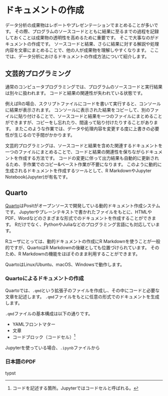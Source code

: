 # ドキュメントの作成

データ分析の成果物はレポートやプレゼンテーションでまとめることが多いです。
その際、プログラムのソースコードとともに結果に至るまでの過程を記録しておくことは成果物の透明性を高めるために重要です。
そこで大事なのがドキュメントの作成です。
ソースコードと結果、さらに結果に対する解説や処理内容を文章にまとめることで、他の人が成果物を理解しやすくなります。
ここでは、データ分析におけるドキュメントの作成方法について紹介します。

## 文芸的プログラミング

通常のコンピュータプログラミングでは、プログラムのソースコードと実行結果は別々に扱われます。
コードと結果の関連性が失われている状態です。

例えばRの場合、スクリプトファイルにコードを書いて実行すると、コンソールに結果が表示されます。
コンソールに表示された結果をコピーして、別のファイルに貼り付けることで、ソースコードと結果を一つのファイルにまとめることができますが、コピーをし忘れたり、間違って貼り付けたりすることがあります。
またこのような作業では、データや処理内容を変更する度に上書きの必要性が生じるので手間がかかります。

文芸的プログラミングは、ソースコードと結果を含めた関連するドキュメントを一つのファイルにまとめることで、コードと結果の関連性を保ちながらドキュメントを作成する方法です。
コードの変更に伴って出力結果も自動的に更新されるため、手作業でのコピー&ペースト作業が不要になります。
このように動的に生成されるドキュメントを作成するツールとして、R MarkdownやJupyter Notebook(Jupyter)が有名です。

## Quarto

[Quarto](https://quarto.org/)はPositがオープンソースで開発している動的ドキュメント作成システムです。
Jupyterやプレーンテキストで書かれたファイルをもとに、HTMLやPDF、Wordなどのさまざまな形式でのドキュメントを作成することができます。
Rだけでなく、PythonやJuliaなどのプログラミング言語にも対応しています。

Rユーザにとっては、動的ドキュメントの作成にR Markdownを使うことが一般的ですが、QuartoはR Markdownの後継としても位置づけられています。
そのため、R Markdownの機能をほぼそのまま利用することができます。

QuartoはLinux/Ubuntu、macOS、Windowsで動作します。

### Quartoによるドキュメントの作成

Quartoでは、`.qmd`という拡張子のファイルを作成し、その中にコードと必要な文章を記述します。
`.qmd`ファイルをもとに任意の形式でのドキュメントを生成します。

`.qmd`ファイルの基本構成は以下の通りです。

- YAMLフロントマター
- 文章
- コードブロック（コードセル）[^1]

[^1]: コードを記述する箇所。Jupyterではコードセルと呼ばれる。

Jupyterを使っている場合、`.ipynb`ファイルから

### 日本語のPDF

typst
